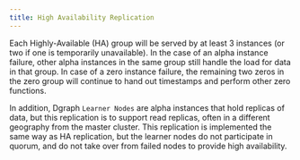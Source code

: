 ```yaml
---
title: High Availability Replication
---
```



<DgraphWIP />

Each Highly-Available (HA) group will be served by at least 3 instances (or two
if one is temporarily unavailable). In the case of an alpha instance failure,
other alpha instances in the same group still handle the load for data in that
group. In case of a zero instance failure, the remaining two zeros in the zero
group will continue to hand out timestamps and perform other zero functions.

In addition, Dgraph `Learner Nodes` are alpha instances that hold replicas of
data, but this replication is to support read replicas, often in a different
geography from the master cluster. This replication is implemented the same way
as HA replication, but the learner nodes do not participate in quorum, and do
not take over from failed nodes to provide high availability.
